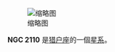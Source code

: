 {{NGCInfoBox|NGCID=NGC 2110|發現者=弗里德里希·威廉·赫歇爾|發現日期=1785年10月5日|其他編號=MCG -1-15-4,IRAS05497-0728|曆元=J2000.0|赤經=5時52分11.2秒
|赤緯=-7°27'23"|星座=猎户座|星體=星系|星等=12.5|表面亮度=13.3|藍等=13.5}}
[[File:NGC_2110_DSS.jpg|缩略图]]

'''NGC 2110''' 是[[猎户座|猎户座]]的一個[[星系|星系]]。

{{NGCReference|2110}}
{{Catalogs|NGC=2110}}